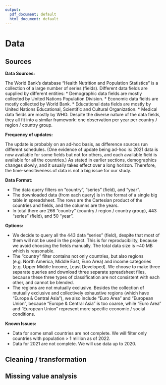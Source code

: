 ```yaml
---
output:
  pdf_document: default
  html_document: default
---
```

# Data 

## Sources

**Data Sources:**

The World Bank’s database “Health Nutrition and Population Statistics” is a collection of a large number of series (fields).
Different data fields are supplied by different entities:
* Demographic data fields are mostly collected by United Nations Population Division.
* Economic data fields are mostly collected by World Bank.
* Educational data fields are mostly by United Nations Educational, Scientific and Cultural Organization.
* Medical data fields are mostly by WHO.
Despite the diverse nature of the data fields, they all fit into a similar framework: one observation per year per country / region / country group.

**Frequency of updates:**

The update is probably on an ad-hoc basis, as difference sources run different schedules.
(One evidence of update being ad-hoc is: 2021 data is now available for some fields but not for others, and each available field is available for all the countries.)
As stated in earlier sections, demographics changes slowly, and it usually takes effect over a long horizon. Therefore, the time-sensitiveness of data is not a big issue for our study.

**Data Format:**

* The data query filters on “country”, “series” (field), and “year”.
* The downloaded data (from each query) is in the format of a single big table in spreadsheet. The rows are the Cartesian product of the countries and fields, and the columns are the years.
* In total there are 266 “country” (country / region / country group), 443 “series” (field), and 50 “year”.

**Options:**

* We decide to query all the 443 data “series” (field), despite that most of them will not be used in the project. This is for reproducibility, because we avoid choosing the fields manually. The total data size is ~40 MB which is reasonable.
* The “country” filter contains not only countries, but also regions (e.g. North America, Middle East, Euro Area) and income categories (e.g. Upper Middle Income, Least Developed). We choose to make three separate queries and download three separate spreadsheet files, because these three types of classification are not consistent with each other, and cannot be blended.
* The regions are not mutually exclusive.
Besides the collection of mutually exclusive and collectively exhaustive regions (which have “Europe & Central Asia”), we also include “Euro Area” and “European Union”, because “Europe & Central Asia” is too coarse, while “Euro Area” and “European Union” represent more specific economic / social conditions.

**Known Issues:**

* Data for some small countries are not complete. We will filter only countries with population > 1 million as of 2022.
* Data for 2021 are not complete. We will use data up to 2020.


## Cleaning / transformation

## Missing value analysis

